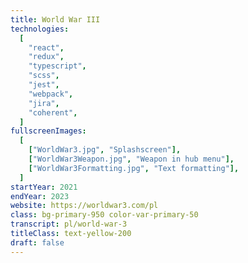 ```yaml
---
title: World War III
technologies:
  [
    "react",
    "redux",
    "typescript",
    "scss",
    "jest",
    "webpack",
    "jira",
    "coherent",
  ]
fullscreenImages:
  [
    ["WorldWar3.jpg", "Splashscreen"],
    ["WorldWar3Weapon.jpg", "Weapon in hub menu"],
    ["WorldWar3Formatting.jpg", "Text formatting"],
  ]
startYear: 2021
endYear: 2023
website: https://worldwar3.com/pl
class: bg-primary-950 color-var-primary-50
transcript: pl/world-war-3
titleClass: text-yellow-200
draft: false
---
```



<AppearingLine class="text-subtitle-3 text-yellow-200 solid-text-shadow" text="Interfejs do gry typu First Person Shooter"/>
	<AppearingLine as="span" text="Oferuje zaawansowane menu z nawigacją przestrzenną przy zachowaniu jak największej optymalizacji systemu." />
<p>
	<AppearingLine as="span" text="Oprócz " />
	<AppearingLine as="strong" text="widoków, " />
	<AppearingLine as="span" text="wdrożone zostały funkcje takie jak " />
	<AppearingLine
		as="strong"
		class="text-yellow-200"
		text="formatowanie tekstu, wsparcie dla języka arabskiego, czy niestandardowy system CMS."
	/>
</p>
